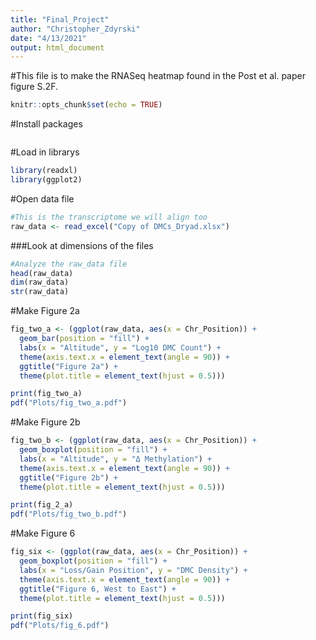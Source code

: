 ```yaml
---
title: "Final_Project"
author: "Christopher_Zdyrski"
date: "4/13/2021"
output: html_document
---
```

#This file is to make the RNASeq heatmap found in the Post et al. paper figure S.2F.
```r
knitr::opts_chunk$set(echo = TRUE)
```

#Install packages
```r

```

#Load in librarys
```r
library(readxl)
library(ggplot2)
```

#Open data file
```r
#This is the transcriptome we will align too
raw_data <- read_excel("Copy of DMCs_Dryad.xlsx")
```

###Look at dimensions of the files
```r
#Analyze the raw_data file
head(raw_data)
dim(raw_data)
str(raw_data)
```

#Make Figure 2a
```r
fig_two_a <- (ggplot(raw_data, aes(x = Chr_Position)) +
  geom_bar(position = "fill") +
  labs(x = "Altitude", y = "Log10 DMC Count") +
  theme(axis.text.x = element_text(angle = 90)) +
  ggtitle("Figure 2a") +
  theme(plot.title = element_text(hjust = 0.5)))

print(fig_two_a)
pdf("Plots/fig_two_a.pdf")
```

#Make Figure 2b
```r
fig_two_b <- (ggplot(raw_data, aes(x = Chr_Position)) +
  geom_boxplot(position = "fill") +
  labs(x = "Altitude", y = "Δ Methylation") +
  theme(axis.text.x = element_text(angle = 90)) +
  ggtitle("Figure 2b") +
  theme(plot.title = element_text(hjust = 0.5)))

print(fig_2_a)
pdf("Plots/fig_two_b.pdf")
```

#Make Figure 6
```r
fig_six <- (ggplot(raw_data, aes(x = Chr_Position)) +
  geom_boxplot(position = "fill") +
  labs(x = "Loss/Gain Position", y = "DMC Density") +
  theme(axis.text.x = element_text(angle = 90)) +
  ggtitle("Figure 6, West to East") +
  theme(plot.title = element_text(hjust = 0.5)))

print(fig_six)
pdf("Plots/fig_6.pdf")
```